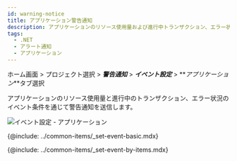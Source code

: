 ```yaml
---
id: warning-notice
title: アプリケーション警告通知
description: アプリケーションのリソース使用量および進行中トランザクション、エラー状況のイベント条件を通じて警告通知を送信します。
tags:
  - .NET
  - アラート通知
  - アプリケーション
---
```


ホーム画面 > プロジェクト選択 > **_警告通知_** > **_イベント設定_** > **_アプリケーション_**タブ選択

アプリケーションのリソース使用量と進行中のトランザクション、エラー状況のイベント条件を通じて警告通知を送信します。

![イベント設定 - アプリケーション](/img/set-events-app.png)

{@include: ../common-items/_set-event-basic.mdx}  

{@include: ../common-items/_set-event-by-items.mdx}

